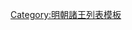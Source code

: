 {{ming|title=明朝弋陽國諸王|ed=弋陽國|head=[[景泰 (年号)|景泰]]二年（[[1451年]]）封。|
{{ming/title}}
{{ming/list|弋陽榮莊王|[[朱奠壏]]|朱盤烒、庶五子|[[1451年]]—[[1461年]]|景泰二年以[[鎮國將軍]]加封。[[天顺 (明朝)|天順]]五年被诬告、赐死。}}
{{ming/list|弋陽僖順王|[[朱覲鐰]]<ref name="a"/>|朱奠壏、嫡一子|[[1466年]]—[[1497年]]|[[成化]]二年襲封。[[弘治]]十年薨。}}
{{ming/list|弋陽莊僖王|[[朱宸汭]]<ref name="a"/>|朱覲鐰、嫡三子<ref name="a"/>|[[1499年]]—[[1514年]]|弘治十二年襲封<ref name="a"/>。[[正德 (明朝)|正德]]九年薨。}}
{{ming/list|弋陽端惠王|[[朱拱樻]]|朱宸汭、嫡一子|[[1523年]]—[[1551年]]|[[嘉靖]]二年襲封。三十年薨。}}
{{ming/list|弋陽恭懿王|[[朱多焜]]|朱拱樻、庶一子|[[1554年]]—[[1577年]]|嘉靖三十三年襲封。[[萬曆]]五年薨。無子，除。}}
{{ming/note|附弋陽國奉祀宗室}}
{{ming/list|弋陽輔國將軍|[[朱多熒]]<ref name="a"/>|朱拱椓、子|[[1594年]]—？年|萬曆二十二年十月，奉弋陽王祀。薨。<ref name="a"/>}}
{{ming/list|弋陽奉國將軍|[[朱謀覲]]<ref name="b">《[[南昌郡乘]]》</ref>|朱多熒、子|？年|不知何年奉弋陽王祀。十四年後薨。<ref name="b"/>}}
{{ming/note|以後不詳}}
{{ming/note|附戈陽國宗理}}
{{ming/list|戈陽府宗理|[[朱多煌]]<ref name="a"/>|朱拱檜、嫡一子|[[1578年]]—[[1593年]]|初封奉國將軍，萬曆六年九月管理府事。萬曆二十一年卒<ref name="a"/>。}}
{{ming/note|以後不詳}}
{{ming/note|弋陽國續封}}
{{ming/list|弋陽王|[[朱議澳]]|  |[[1645年]]後—[[1650年]]|[[隆武]]中襲封。永曆四年九月薨。}}
{{ming/note|參考文獻}}
{{ming/note|ref}}
}}<noinclude>
[[Category:明朝諸王列表模板]]
</noinclude>